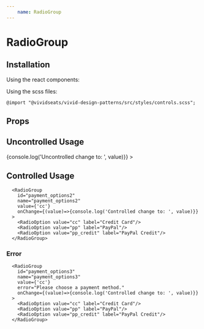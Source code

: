 ```yaml
---
    name: RadioGroup
---
```




# RadioGroup
## Installation
Using the react components:


Using the scss files:

    @import "@vividseats/vivid-design-patterns/src/styles/controls.scss";

## Props
<PropsTable of={RadioGroup}/>


## Uncontrolled Usage
<Playground>
      <RadioGroup
        id="payment_options"
        name="payment_options"
        onChange={(value)=>{console.log('Uncontrolled change to: ', value)}}
      >
        <RadioOption value="cc" label="Credit Card"/>
        <RadioOption value="pp" label="PayPal"/>
        <RadioOption value="pp_credit" label="PayPal Credit"/>
      </RadioGroup>

</Playground>

## Controlled Usage
<Playground>

      <RadioGroup
        id="payment_options2"
        name="payment_options2"
        value={'cc'}
        onChange={(value)=>{console.log('Controlled change to: ', value)}}
      >
        <RadioOption value="cc" label="Credit Card"/>
        <RadioOption value="pp" label="PayPal"/>
        <RadioOption value="pp_credit" label="PayPal Credit"/>
      </RadioGroup>

</Playground>

### Error
<Playground>

      <RadioGroup
        id="payment_options3"
        name="payment_options3"
        value={'cc'}
        error="Please choose a payment method."
        onChange={(value)=>{console.log('Controlled change to: ', value)}}
      >
        <RadioOption value="cc" label="Credit Card"/>
        <RadioOption value="pp" label="PayPal"/>
        <RadioOption value="pp_credit" label="PayPal Credit"/>
      </RadioGroup>

</Playground>